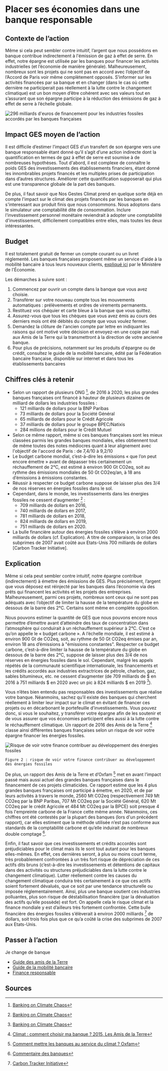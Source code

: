 # Placer ses économies dans une banque responsable

## Contexte de l’action

Même si cela peut sembler contre intuitif, l’argent que nous possédons en banque contribue indirectement à l'émission de gaz à effet de serre. En effet,
notre épargne est utilisée par les banques pour financer les activités industrielles (et l’économie de manière générale). Malheureusement, nombreux sont
les projets qui ne sont pas en accord avec l’objectif de l’Accord de Paris voir même complètement opposés. S’informer sur les activités financées par sa
banque et en changer (dans le cas où cette dernière ne participerait pas réellement à la lutte contre le changement climatique) est un bon moyen d’être
cohérent avec ses valeurs tout en s’assurant que son épargne participe à la réduction des émissions de gaz à effet de serre à l’échelle globale.

![296 milliards d'euros de financement pour les industries fossiles accordés par les banques françaises](/images/actions/Chiffres-cles_Banque-responsable_v2.png)

## Impact GES moyen de l’action

Il est difficile d’estimer l’impact GES d’un transfert de son épargne vers une banque responsable étant donné qu’il s’agit d’une action indirecte dont la
quantification en termes de gaz à effet de serre est soumise à de nombreuses hypothèses. Tout d'abord, il est complexe de connaître le poids GES des
investissements des établissements financiers, étant donné les innombrables projets financés et les multiples prises de participation dans d’autres
structures. Améliorer cette quantification supposerait qui plus est une transparence globale de la part des banques.

De plus, il faut savoir que Nos Gestes Climat prend en quelque sorte déjà en compte l'impact sur le climat des projets financés par les banques en
s'interessant aux produit finis que nous consommons. Nous adoptons dans le simulateur une comptabilité dite de consommation. Inclure l'investissement personnel monétaire reviendrait à adopter une comptabilité d'investissement, difficilement compatibles entre elles, mais toutes les deux intéressantes.

## Budget

Il est totalement gratuit de fermer un compte courant ou un livret réglementé. Les banques françaises proposent même un service d'aide à la mobilité
bancaire à tous leurs nouveaux clients, [expliqué ici](https://www.economie.gouv.fr/cedef/mobilite-bancaire) par le Ministère de l'Économie.

Les démarches à suivre sont :

1. Commencez par ouvrir un compte dans la banque que vous avez choisie.
2. Transférer sur votre nouveau compte tous les mouvements automatiques : prélèvements et ordres de virements permanents.
3. Restituez vos chéquier et carte bleue à la banque que vous quittez.
4. Assurez-vous que tous les chèques que vous avez émis au cours des derniers mois ont été débités du compte que vous voulez fermer.
5. Demandez la clôture de l'ancien compte par lettre en indiquant les raisons qui ont motivé votre décision et envoyez-en une copie par mail aux Amis de la Terre qui la transmettront à la direction de votre ancienne banque.
6. Pour plus de précisions, notamment sur les produits d'épargne ou de crédit, consultez le guide de la mobilité bancaire, édité par la Fédération bancaire française, disponible sur internet et dans tous les établissements bancaires

## Chiffres clés à retenir

- Selon un rapport de plusieurs ONG [^2], de 2016 à 2020, les plus grandes banques françaises ont financé à hauteur de plusieurs dizaines de milliard de
  dollars les industries fossiles :
  - 121 milliards de dollars pour la BNP Paribas
  - 73 milliards de dollars pour la Société Général
  - 65 milliards de dollars pour le Crédit Agricole
  - 37 milliards de dollars pour le groupe BPEC/Natixis
  - 284 millions de dollars pour le Crédit Mutuel
- Selon ce même rapport, même si ces banques françaises sont les mieux classées parmis les grandes banques mondiales, elles obtiennent tout de même toutes
  des notes médiocres quant à leur alignement avec l'objectif de l'accord de Paris : de 7,4/10 à 9,2/10
- Le budget carbone mondial, c’est-à-dire les émissions « que l’on peut encore émettre » avant de dépasser très certainement un réchauffement de 2°C, est
  estimé à environ 900 Gt CO2eq, soit au rythme des émissions mondiales de 50 Gt CO2eq/an, à 18 ans d’émissions à émissions constantes.
- Réussir à respecter ce budget carbone suppose de laisser plus des 3/4 de nos réserves en énergies fossiles dans le sol.
- Cependant, dans le monde, les investissements dans les énergies fossiles ne cessent d’augmenter [^2] :
  - 709 milliards de dollars en 2016,
  - 740 milliards de dollars en 2017,
  - 781 milliards de dollars en 2018,
  - 824 milliards de dollars en 2019,
  - 751 milliards de dollars en 2020.
- La bulle financière autour des énergies fossiles s’élève à environ 2000 milliards de dollars (cf. Explication). A titre de comparaison, la crise des
  subprimes de 2007 avait coûté aux Etats-Unis 700 milliards de dollars [Carbon Tracker Initiative].

## Explication

Même si cela peut sembler contre intuitif, notre épargne contribue (indirectement) à émettre des émissions de GES. Plus précisément, l’argent que vous
déposez est réinjecté par les banques dans l’économie via des prêts qui financent les activités et les projets des entreprises. Malheureusement, parmi ces
projets, nombreux sont ceux qui ne sont pas adéquats avec l’objectif de limiter la hausse de la température du globe en dessous de la barre des 2°C.
Certains sont même en complète opposition.

Nous pouvons estimer la quantité de GES que nous pouvons encore nous permettre d’émettre avant d’atteindre des taux de concentration dans l’atmosphère qui
conduirait à un réchauffement supérieur à 2°C. C’est ce qu’on appelle le « budget carbone ». A l’échelle mondiale, il est estimé à environ 900 Gt de CO2eq,
soit, au rythme de 50 Gt CO2eq émises par an, environ 18 ans d’émissions à "émissions constantes". Respecter ce budget carbone, c’est-à-dire limiter la hausse
de la température du globe en dessous de la barre des 2°C, suppose de laisser plus des 3/4 de nos réserves en énergies fossiles dans le sol. Cependant,
malgré les appels répétés de la communauté scientifique internationale, les financements et les crédits accordés aux industries extractrices de pétrole,
charbon, gaz, sables bitumineux, etc. ne cessent d’augmenter (de 709 milliards de $ en 2016 à 751 milliards $ en 2020 avec un pic à 824 milliards $ en 2019 [^2]).

Vous n’êtes bien entendu pas responsables des investissements que réalise votre banque. Néanmoins, sachez qu’il existe des banques qui cherchent réellement
à limiter leur impact sur le climat en évitant de financer ces projets ou en décarbonant le portefeuille d’investissements. Vous pouvez donc, si vous le
souhaitez, y transférer votre épargne afin de les soutenir et de vous assurer que vos économies participent elles aussi à la lutte contre le réchauffement
climatique. Un rapport de 2016 des Amis de la Terre [^4] classe ainsi différentes banques françaises selon un risque de voir votre épargne financer les
énergies fossiles.

![Risque de voir votre finance contribuer au développement des énergies fossiles](/images/actions/Probabilité_contribution_CC_banques.PNG)

`Figure 2 : risque de voir votre finance contribuer au développement des énergies fossiles `

De plus, un rapport des Amis de la Terre et d’Oxfam [^1] met en avant l’impact passé mais aussi actuel des grandes banques françaises dans le financement de ces projets climaticides.
Ce rapport estime que les 4 plus grandes banques françaises ont participé à émettre, en 2020, et de par leurs activités à travers le monde, 2560 Mt CO2eq
(respectivement 749 Mt CO2eq par la BNP Paribas, 707 Mt CO2eq par la Société Général, 620 Mt CO2eq par le crédit Agricole et 484 Mt CO2eq par la BPCE) soit
presque 4 fois l'empreinte carbone de la France cette même année. Néanmoins, ces chiffres ont été contestés par la plupart des banques (lors d'un précédent rapport), car elles estiment que la méthode
utilisée n’est pas conforme aux standards de la comptabilité carbone et qu’elle induirait de nombreux double comptage [^5].

Enfin, il faut savoir que ces investissements et crédits accordés sont préjudiciables pour le climat mais ils le sont tout autant pour les banques
elles-mêmes. En effet, ces dernières seront, à plus ou moins court terme, très probablement confrontées à un très fort risque de dépréciation de ces actifs
dits bruns (c’est-à-dire les investissements et détentions de capitaux dans des activités ou structures préjudiciables dans la lutte contre le changement
climatique). Lutter réellement contre les causes du changement climatique conduira très certainement à ce que ces actifs soient fortement dévalués, que ce
soit par une tendance structurelle ou imposée réglementairement. Ainsi, plus une banque soutient ces industries polluantes, plus son risque de
déstabilisation financière (par la dévaluation des actifs qu’elle possède) est fort. On appelle cela le risque climat et la finance mondiale y est
d’ailleurs très fortement confrontée. Cette bulle financière des énergies fossiles s’élèverait à environ 2000 milliards [^3] de dollars, soit trois fois
plus que ce qu’a coûté la crise des subprimes de 2007 aux Etats-Unis.

## Passer à l’action

Je change de banque

- [Guide des amis de la Terre](https://www.financeresponsable.org/uploads/GuideBanquesClimat_maj2015.pdf)
- [Guide de la mobilité bancaire](http://www.fbf.fr/fr/la-banque-des-particuliers/relations-banques-clients/mobilite-et-transparence/decouvrir-la-banque-simplement---le-guide-%C2%AB-changer-de-banque,-le-guide-de-la-mobilite-%C2%BB)
- [Finance responsable](https://www.financeresponsable.org/)

## Sources

[^1]: [Comment mettre les banques au service du climat ? Oxfam](https://www.oxfamfrance.org/wp-content/uploads/2022/02/Ebook-Oxfam-France-Comment-mettre-les-banques-au-service-du-climat.pdf)
[^2]: [Banking on Climate Chaos](https://www.bankingonclimatechaos.org/wp-content/uploads/2021/10/Banking-on-Climate-Chaos-2021.pdf)
[^3]: [Carbon Tracker Initiative](https://carbontracker.org/)
[^4]: [Climat : comment choisir ma banque ? 2015, Les Amis de la Terre](https://www.financeresponsable.org/uploads/GuideBanquesClimat_maj2015.pdf)
[^5]: [Commentaire des banques](https://www.oxfamfrance.org/wp-content/uploads/2019/11/Commentaires-des-banques.pdf)
